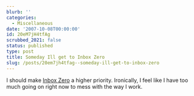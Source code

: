 ```yaml
---
blurb: ''
categories:
  - Miscellaneous
date: '2007-10-08T00:00:00'
id: 20eM7jH4tfAg
scrubbed_2021: false
status: published
type: post
title: Someday Ill get to Inbox Zero
slug: /posts/20em7jh4tfag--someday-ill-get-to-inbox-zero
---
```


I should make [Inbox Zero](http://www.43folders.com/izero) a higher
priority. Ironically, I feel like I have too much going on right
now to mess with the way I work.

